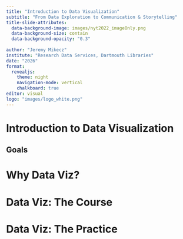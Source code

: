 ---
title: "Introduction to Data Visualization"
subtitle: "From Data Exploration to Communication & Storytelling"
title-slide-attributes: 
  data-background-image: images/nyt2022_imageOnly.png
  data-background-size: contain
  data-background-opacity: "0.3"
  
author: "Jeremy Mikecz"
institute: "Research Data Services, Dartmouth Libraries"
date: "2026"
format: 
  revealjs:
    theme: night
    navigation-mode: vertical
    chalkboard: true
editor: visual
logo: "images/logo_white.png"
---

# Introduction to Data Visualization

## Goals

# Why Data Viz?

<!--COVID - first visualized disaster?-->

<!--CLIMATE CHANGE - hockey stick graphic-->

<!--ELECTION MAPS, GRAPHS, NYT NEEDLE-->

<!--NOT ALL DATA VIZ SCARY, SOME CAN BE FUN-->

<!--UBIQUITOUS USE - DAILY EXAMPLES - RESTAURANT - HOW BUSY; OTHERS??-->

# Data Viz: The Course

# Data Viz: The Practice
